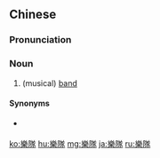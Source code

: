 {{also|乐队}}
==Chinese==
{{zh-forms|s=乐队}}

===Pronunciation===
{{zh-pron
|m=yuèduì
|c=ngok6 deoi6-2
|h=pfs=n:ngo̍k-chhui/s:ngo̍k-tui
|mn=ga̍k-tūi
|cat=n
}}

===Noun===
{{zh-noun}}

# (musical) [[band]]

====Synonyms====
* {{qualifier|Cantonese}} {{zh-l|band|tr=ben1}}

{{zh-cat|Music}}

[[ko:樂隊]]
[[hu:樂隊]]
[[mg:樂隊]]
[[ja:樂隊]]
[[ru:樂隊]]